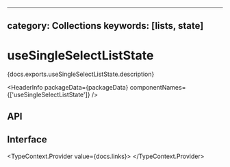 <!-- Copyright 2020 Adobe. All rights reserved.
This file is licensed to you under the Apache License, Version 2.0 (the "License");
you may not use this file except in compliance with the License. You may obtain a copy
of the License at http://www.apache.org/licenses/LICENSE-2.0
Unless required by applicable law or agreed to in writing, software distributed under
the License is distributed on an "AS IS" BASIS, WITHOUT WARRANTIES OR REPRESENTATIONS
OF ANY KIND, either express or implied. See the License for the specific language
governing permissions and limitations under the License. -->



---
category: Collections
keywords: [lists, state]
---

# useSingleSelectListState

<p>{docs.exports.useSingleSelectListState.description}</p>

<HeaderInfo
  packageData={packageData}
  componentNames={['useSingleSelectListState']} />

## API

<FunctionAPI function={docs.exports.useSingleSelectListState} links={docs.links} />

## Interface

<TypeContext.Provider value={docs.links}>
  <InterfaceType properties={docs.links[docs.exports.useSingleSelectListState.return.base.id].properties} />
</TypeContext.Provider>
